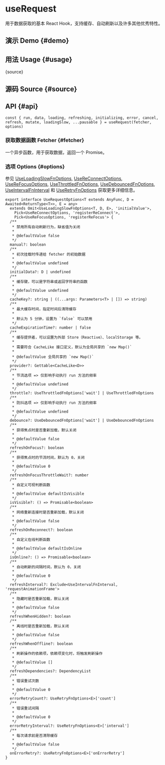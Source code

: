 # useRequest


<HooksType category="Utilities" lowLevel />

<NotReleased />

用于数据获取的基本 React Hook，支持缓存、自动刷新以及许多其他优秀特性。

## 演示 Demo \{#demo}


<App />

## 用法 Usage \{#usage}


<RawCode>{source}</RawCode>

## 源码 Source \{#source}


<Source />

## API \{#api}

```tsx
const { run, data, loading, refreshing, initializing, error, cancel, refresh, mutate, loadingSlow, ...pausable } = useRequest(fetcher, options)
```

### 获取数据函数 Fetcher \{#fetcher}

一个异步函数，用于获取数据，返回一个 Promise。

### 选项 Options \{#options}

参见 [UseLoadingSlowFnOptions](/reference/use-loading-slow-fn#options), [UseReConnectOptions](/reference/use-re-connect#options), [UseReFocusOptions](/reference/use-re-focus#options), [UseThrottledFnOptions](/reference/use-throttled-fn#options), [UseDebouncedFnOptions](/reference/use-debounced-fn#options), [UseIntervalFnInterval](/reference/use-interval-fn#interval) 和 [UseRetryFnOptions](/reference/use-retry-fn#options) 获取更多详细信息。

```tsx
export interface UseRequestOptions<T extends AnyFunc, D = Awaited<ReturnType<T>>, E = any>
  extends Omit<UseLoadingSlowFnOptions<T, D, E>, 'initialValue'>,
    Pick<UseReConnectOptions, 'registerReConnect'>,
    Pick<UseReFocusOptions, 'registerReFocus'> {
  /**
   * 禁用所有自动刷新行为，缺省值为关闭
   *
   * @defaultValue false
   */
  manual?: boolean
  /**
   * 初次挂载时传递给 fetcher 的初始数据
   *
   * @defaultValue undefined
   */
  initialData?: D | undefined
  /**
   * 缓存键，可以是字符串或返回字符串的函数
   *
   * @defaultValue undefined
   */
  cacheKey?: string | ((...args: Parameters<T> | []) => string)
  /**
   * 最大缓存时间，指定时间后清除缓存
   *
   * 默认为 5 分钟，设置为 `false` 可以禁用
   */
  cacheExpirationTime?: number | false
  /**
   * 缓存提供者，可以设置为外部 Store（Reactive）、localStorage 等。
   *
   * 需要符合 CacheLike 接口定义，默认为全局共享的 `new Map()`
   *
   * @defaultValue 全局共享的 `new Map()`
   */
  provider?: Gettable<CacheLike<D>>
  /**
   * 节流选项 => 仅影响手动执行 run 方法的频率
   *
   * @defaultValue undefined
   */
  throttle?: UseThrottledFnOptions['wait'] | UseThrottledFnOptions
  /**
   * 防抖选项 => 仅影响手动执行 run 方法的频率
   *
   * @defaultValue undefined
   */
  debounce?: UseDebouncedFnOptions['wait'] | UseDebouncedFnOptions
  /**
   * 获得焦点时是否重新加载，默认关闭
   *
   * @defaultValue false
   */
  refreshOnFocus?: boolean
  /**
   * 获得焦点时的节流时间，默认为 0，关闭
   *
   * @defaultValue 0
   */
  refreshOnFocusThrottleWait?: number
  /**
   * 自定义可视判断函数
   *
   * @defaultValue defaultIsVisible
   */
  isVisible?: () => Promisable<boolean>
  /**
   * 网络重新连接时是否重新加载，默认关闭
   *
   * @defaultValue false
   */
  refreshOnReconnect?: boolean
  /**
   * 自定义在线判断函数
   *
   * @defaultValue defaultIsOnline
   */
  isOnline?: () => Promisable<boolean>
  /**
   * 自动刷新的间隔时间，默认为 0，关闭
   *
   * @defaultValue 0
   */
  refreshInterval?: Exclude<UseIntervalFnInterval, 'requestAnimationFrame'>
  /**
   * 隐藏时是否重新加载，默认关闭
   *
   * @defaultValue false
   */
  refreshWhenHidden?: boolean
  /**
   * 离线时是否重新加载，默认关闭
   *
   * @defaultValue false
   */
  refreshWhenOffline?: boolean
  /**
   * 刷新操作的依赖项，依赖项变化时，将触发刷新操作
   *
   * @defaultValue []
   */
  refreshDependencies?: DependencyList
  /**
   * 错误重试次数
   *
   * @defaultValue 0
   */
  errorRetryCount?: UseRetryFnOptions<E>['count']
  /**
   * 错误重试间隔
   *
   * @defaultValue 0
   */
  errorRetryInterval?: UseRetryFnOptions<E>['interval']
  /**
   * 每次请求前是否清除缓存
   *
   * @defaultValue false
   */
  onErrorRetry?: UseRetryFnOptions<E>['onErrorRetry']
}
```
